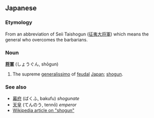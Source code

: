 ==Japanese==
===Etymology===
From an abbreviation of Seii Taishogun ([[征夷大将軍]]) which means the general who overcomes the barbarians.

===Noun===
'''[[将]][[軍]]''' (しょうぐん, shōgun)

#The supreme [[generalissimo]] of [[feudal]] [[Japan]]; [[shogun]].

===See also===
*[[幕府]] (ばくふ, bakufu) ''shogunate''
*[[天皇]] (てんのう, tennō) ''emperor''
*[[w:Shogun|Wikipedia article on "shogun"]]